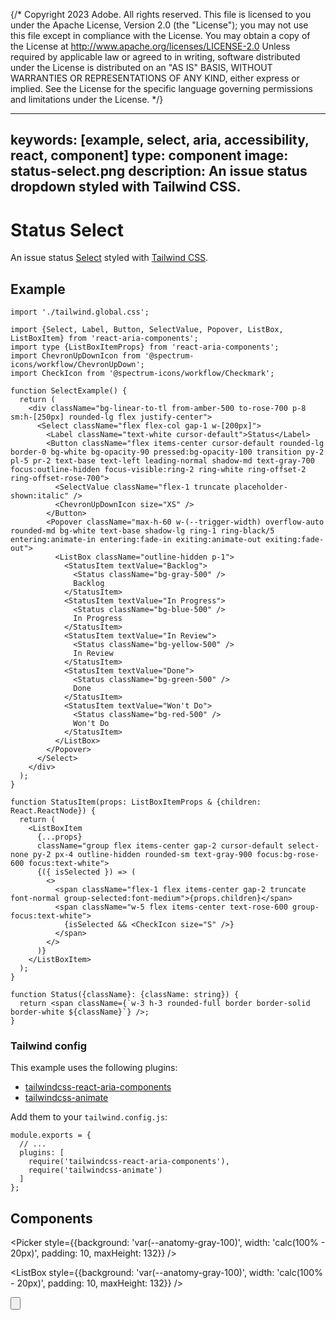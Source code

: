 {/* Copyright 2023 Adobe. All rights reserved.
This file is licensed to you under the Apache License, Version 2.0 (the "License");
you may not use this file except in compliance with the License. You may obtain a copy
of the License at http://www.apache.org/licenses/LICENSE-2.0
Unless required by applicable law or agreed to in writing, software distributed under
the License is distributed on an "AS IS" BASIS, WITHOUT WARRANTIES OR REPRESENTATIONS
OF ANY KIND, either express or implied. See the License for the specific language
governing permissions and limitations under the License. */}



---
keywords: [example, select, aria, accessibility, react, component]
type: component
image: status-select.png
description: An issue status dropdown styled with Tailwind CSS.
---

# Status Select

An issue status [Select](../Select.html) styled with [Tailwind CSS](https://tailwindcss.com/).

## Example

```tsx import
import './tailwind.global.css';
```

```tsx example standalone
import {Select, Label, Button, SelectValue, Popover, ListBox, ListBoxItem} from 'react-aria-components';
import type {ListBoxItemProps} from 'react-aria-components';
import ChevronUpDownIcon from '@spectrum-icons/workflow/ChevronUpDown';
import CheckIcon from '@spectrum-icons/workflow/Checkmark';

function SelectExample() {
  return (
    <div className="bg-linear-to-tl from-amber-500 to-rose-700 p-8 sm:h-[250px] rounded-lg flex justify-center">
      <Select className="flex flex-col gap-1 w-[200px]">
        <Label className="text-white cursor-default">Status</Label>
        <Button className="flex items-center cursor-default rounded-lg border-0 bg-white bg-opacity-90 pressed:bg-opacity-100 transition py-2 pl-5 pr-2 text-base text-left leading-normal shadow-md text-gray-700 focus:outline-hidden focus-visible:ring-2 ring-white ring-offset-2 ring-offset-rose-700">
          <SelectValue className="flex-1 truncate placeholder-shown:italic" />
          <ChevronUpDownIcon size="XS" />
        </Button>
        <Popover className="max-h-60 w-(--trigger-width) overflow-auto rounded-md bg-white text-base shadow-lg ring-1 ring-black/5 entering:animate-in entering:fade-in exiting:animate-out exiting:fade-out">
          <ListBox className="outline-hidden p-1">
            <StatusItem textValue="Backlog">
              <Status className="bg-gray-500" />
              Backlog
            </StatusItem>
            <StatusItem textValue="In Progress">
              <Status className="bg-blue-500" />
              In Progress
            </StatusItem>
            <StatusItem textValue="In Review">
              <Status className="bg-yellow-500" />
              In Review
            </StatusItem>
            <StatusItem textValue="Done">
              <Status className="bg-green-500" />
              Done
            </StatusItem>
            <StatusItem textValue="Won't Do">
              <Status className="bg-red-500" />
              Won't Do
            </StatusItem>
          </ListBox>
        </Popover>
      </Select>
    </div>
  );
}

function StatusItem(props: ListBoxItemProps & {children: React.ReactNode}) {
  return (
    <ListBoxItem
      {...props}
      className="group flex items-center gap-2 cursor-default select-none py-2 px-4 outline-hidden rounded-sm text-gray-900 focus:bg-rose-600 focus:text-white">
      {({ isSelected }) => (
        <>
          <span className="flex-1 flex items-center gap-2 truncate font-normal group-selected:font-medium">{props.children}</span>
          <span className="w-5 flex items-center text-rose-600 group-focus:text-white">
            {isSelected && <CheckIcon size="S" />}
          </span>
        </>
      )}
    </ListBoxItem>
  );
}

function Status({className}: {className: string}) {
  return <span className={`w-3 h-3 rounded-full border border-solid border-white ${className}`} />;
}
```

### Tailwind config

This example uses the following plugins:

* [tailwindcss-react-aria-components](../styling.html#plugin)
* [tailwindcss-animate](https://github.com/jamiebuilds/tailwindcss-animate)

Add them to your `tailwind.config.js`:

```tsx
module.exports = {
  // ...
  plugins: [
    require('tailwindcss-react-aria-components'),
    require('tailwindcss-animate')
  ]
};
```

## Components

<section className={styles.cardGroup} data-size="small">

<ExampleCard
  url="../Select.html"
  title="Select"
  description="A select displays a collapsible list of options, and allows a user to select one of them.">
  <Picker style={{background: 'var(--anatomy-gray-100)', width: 'calc(100% - 20px)', padding: 10, maxHeight: 132}} />
</ExampleCard>

<ExampleCard
  url="../ListBox.html"
  title="ListBox"
  description="A listbox allows a user to select one or more options from a list.">
  <ListBox style={{background: 'var(--anatomy-gray-100)', width: 'calc(100% - 20px)', padding: 10, maxHeight: 132}} />
</ExampleCard>

<ExampleCard
  url="../Popover.html"
  title="Popover"
  description="A popover displays content in context with a trigger element.">
  <Popover />
</ExampleCard>

<ExampleCard
  url="../Button.html"
  title="Button"
  description="A button allows a user to perform an action.">
  <Button />
</ExampleCard>

</section>
